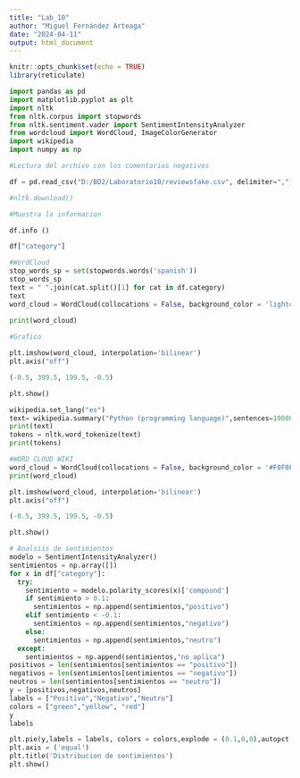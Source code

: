 ```yaml
---
title: "Lab_10"
author: "Miguel Fernández Arteaga"
date: "2024-04-11"
output: html_document
---
```


```r
knitr::opts_chunk$set(echo = TRUE)
library(reticulate)
```

```python
import pandas as pd
import matplotlib.pyplot as plt
import nltk
from nltk.corpus import stopwords
from nltk.sentiment.vader import SentimentIntensityAnalyzer
from wordcloud import WordCloud, ImageColorGenerator 
import wikipedia
import numpy as np

#Lectura del archivo con los comentarios negativos

df = pd.read_csv("D:/BD2/Laboratorio10/reviewsfake.csv", delimiter=",")

#nltk.download()

#Muestra la informacion

df.info ()

df["category"]

#WordCloud
stop_words_sp = set(stopwords.words('spanish'))
stop_words_sp
text = " ".join(cat.split()[1] for cat in df.category)
text
word_cloud = WordCloud(collocations = False, background_color = 'lightcyan', stopwords=stop_words_sp, max_words=20).generate(text)
 
print(word_cloud)

#Grafico

plt.imshow(word_cloud, interpolation='bilinear')
plt.axis("off")

(-0.5, 399.5, 199.5, -0.5)

plt.show()

wikipedia.set_lang("es")
text= wikipedia.summary("Python (programming language)",sentences=100000)
print(text)
tokens = nltk.word_tokenize(text)
print(tokens)

#WORD CLOUD WIKI
word_cloud = WordCloud(collocations = False, background_color = '#F0F0F0', stopwords=stop_words_sp, max_words=13).generate(text)
print(word_cloud)

plt.imshow(word_cloud, interpolation='bilinear')
plt.axis("off")

(-0.5, 399.5, 199.5, -0.5)

plt.show()

# Analsiis de sentimientos
modelo = SentimentIntensityAnalyzer()
sentimientos = np.array([])
for x in df["category"]:
  try:
    sentimiento = modelo.polarity_scores(x)['compound']
    if sentimiento > 0.1:
      sentimientos = np.append(sentimientos,"positivo")
    elif sentimiento < -0.1:
      sentimientos = np.append(sentimientos,"negativo")
    else:
      sentimientos = np.append(sentimientos,"neutro")
  except:
    sentimientos = np.append(sentimientos,"no aplica")
positivos = len(sentimientos[sentimientos == "positivo"])
negativos = len(sentimientos[sentimientos == "negativo"])
neutros = len(sentimientos[sentimientos == "neutro"])
y = [positivos,negativos,neutros]
labels = ["Positivo","Negativo","Neutro"]
colors = ["green","yellow", "red"]
y
labels

plt.pie(y,labels = labels, colors = colors,explode = (0.1,0,0),autopct = '%1.1f%%', startangle = 140)
plt.axis = ('equal')
plt.title('Distribucion de sentimientos')
plt.show()


```